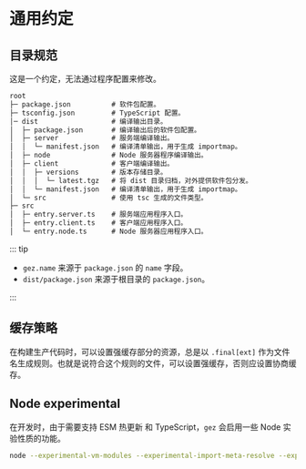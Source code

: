 # 通用约定

## 目录规范
这是一个约定，无法通过程序配置来修改。
```txt
root
├─ package.json          # 软件包配置。
├─ tsconfig.json         # TypeScript 配置。
│─ dist                  # 编译输出目录。
│  ├─ package.json       # 编译输出后的软件包配置。
│  ├─ server             # 服务端编译输出。
│  │  └─ manifest.json   # 编译清单输出，用于生成 importmap。
│  ├─ node               # Node 服务器程序编译输出。
│  ├─ client             # 客户端编译输出。
│  │  ├─ versions        # 版本存储目录。
│  │  │  └─ latest.tgz   # 将 dist 目录归档，对外提供软件包分发。
│  │  └─ manifest.json   # 编译清单输出，用于生成 importmap。
│  └─ src                # 使用 tsc 生成的文件类型。
├─ src
│  ├─ entry.server.ts    # 服务端应用程序入口。
│  ├─ entry.client.ts    # 客户端应用程序入口。
│  └─ entry.node.ts      # Node 服务器应用程序入口。
```
::: tip
- `gez.name` 来源于 `package.json` 的 `name` 字段。
- `dist/package.json` 来源于根目录的 `package.json`。

:::

## 缓存策略
在构建生产代码时，可以设置强缓存部分的资源，总是以 `.final[ext]` 作为文件名生成规则。也就是说符合这个规则的文件，可以设置强缓存，否则应设置协商缓存。

## Node experimental
在开发时，由于需要支持 ESM 热更新 和 TypeScript，`gez` 会启用一些 Node 实验性质的功能。
```bash
node --experimental-vm-modules --experimental-import-meta-resolve --experimental-strip-types
```
